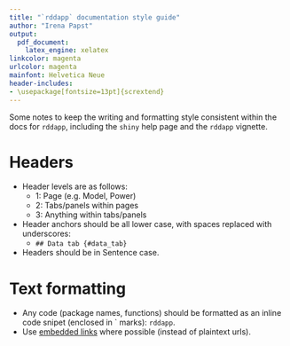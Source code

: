 ```yaml
---
title: "`rddapp` documentation style guide"
author: "Irena Papst"
output:
  pdf_document:
    latex_engine: xelatex
linkcolor: magenta
urlcolor: magenta
mainfont: Helvetica Neue
header-includes:
- \usepackage[fontsize=13pt]{scrextend}
---
```


Some notes to keep the writing and formatting style consistent within the docs for `rddapp`, including the `shiny` help page and the `rddapp` vignette.

# Headers
* Header levels are as follows:
    + 1: Page (e.g. Model, Power)
    + 2: Tabs/panels within pages
    + 3: Anything within tabs/panels
* Header anchors should be all lower case, with spaces replaced with underscores:
    + `## Data tab {#data_tab}`
* Headers should be in Sentence case.

# Text formatting

* Any code (package names, functions) should be formatted as an inline code snipet (enclosed in \` marks): `rddapp`.
* Use [embedded links](https://www.warnerbros.com/archive/spacejam/movie/jam.html) where possible (instead of plaintext urls).
